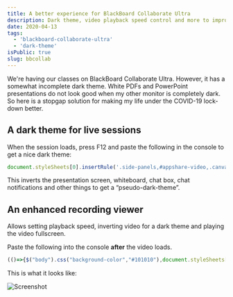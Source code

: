 ```yaml
---
title: A better experience for BlackBoard Collaborate Ultra
description: Dark theme, video playback speed control and more to improve Blackboard Collaborate Ultra.
date: 2020-04-13
tags:
  - 'blackboard-collaborate-ultra'
  - 'dark-theme'
isPublic: true
slug: bbcollab
---
```


We're having our classes on BlackBoard Collaborate Ultra. However, it has a
somewhat incomplete dark theme. White PDFs and PowerPoint presentations do not
look good when my other monitor is completely dark. So here is a stopgap
solution for making my life under the COVID-19 lock-down better.

## A dark theme for live sessions

When the session loads, press F12 and paste the following in the console to get a nice dark theme:

```javascript
document.styleSheets[0].insertRule('.side-panels,#appshare-video,.canvas_container_outer,.bb-emoji,.notifications{filter:invert(1)}');$('body').css('background-color','#101010');
 ```

This inverts the presentation screen, whiteboard, chat box, chat notifications
and other things to get a “pseudo-dark-theme”.

## An enhanced recording viewer

Allows setting playback speed, inverting video for a dark theme and playing the video fullscreen.

Paste the following into the console **after** the video loads.

```javascript
(()=>{$("body").css("background-color","#101010"),document.styleSheets[0].insertRule(".side-panel,.bb-emoji{filter:invert(1)}");const e=document.createElement("button");e.innerText="Set playback rate";const t=e=>{e.style.backgroundColor="#000",e.style.color="#0f0",e.style.padding="10px 10px",e.style.margin="10px 10px",e.style.border="thin solid #0f0"};t(e),e.onclick=(()=>{const e=window.prompt("Please enter the playback speed:\nExamples: 0.5, 1.25, 1.5, 2.0","1.0");if(null==e)return;const t=Number.parseFloat(e);isNaN(t)?alert("Invalid playback speed"):t<=.25||t>=5?alert("Outside valid range"):document.querySelector("video").playbackRate=t});const n=document.createElement("button");n.innerText="Toggle Dark Theme",t(n),$("video").css("fiter","none"),n.onclick=(()=>{"none"===$("video").css("filter")?$("video").css("filter","invert(1)"):$("video").css("filter","none")});const o=document.createElement("button");t(o),o.innerText="Fullscreen",o.onclick=(()=>{const e=document.querySelector("video");e.requestFullscreen(),e.controls=!0}),$("body").prepend(e).prepend(n).prepend(o)})();
```

This is what it looks like:

![Screenshot](../../images/bbcollab-dark.png)
